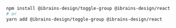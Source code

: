 ```bash
npm install @ibrains-design/toggle-group @ibrains-design/react
# or
yarn add @ibrains-design/toggle-group @ibrains-design/react
```
